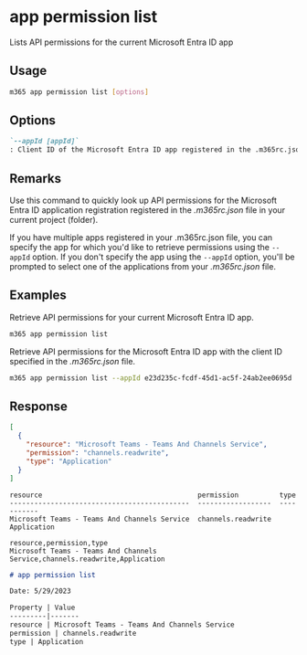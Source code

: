 
# app permission list

Lists API permissions for the current Microsoft Entra ID app

## Usage

```sh
m365 app permission list [options]
```

## Options

```md definition-list
`--appId [appId]`
: Client ID of the Microsoft Entra ID app registered in the .m365rc.json file to retrieve API permissions for.
```

<Global />

## Remarks

Use this command to quickly look up API permissions for the Microsoft Entra ID application registration registered in the _.m365rc.json_ file in your current project (folder).

If you have multiple apps registered in your .m365rc.json file, you can specify the app for which you'd like to retrieve permissions using the `--appId` option. If you don't specify the app using the `--appId` option, you'll be prompted to select one of the applications from your _.m365rc.json_ file.

## Examples

Retrieve API permissions for your current Microsoft Entra ID app.

```sh
m365 app permission list
```

Retrieve API permissions for the Microsoft Entra ID app with the client ID specified in the _.m365rc.json_ file.

```sh
m365 app permission list --appId e23d235c-fcdf-45d1-ac5f-24ab2ee0695d
```

## Response

<Tabs>
  <TabItem value="JSON">

  ```json
  [
    {
      "resource": "Microsoft Teams - Teams And Channels Service",
      "permission": "channels.readwrite",
      "type": "Application"
    }
  ]
  ```

  </TabItem>
  <TabItem value="Text">

  ```text
  resource                                      permission          type
  --------------------------------------------  ------------------  -----------
  Microsoft Teams - Teams And Channels Service  channels.readwrite  Application
  ```

  </TabItem>
  <TabItem value="CSV">

  ```csv
  resource,permission,type
  Microsoft Teams - Teams And Channels Service,channels.readwrite,Application
  ```

  </TabItem>
  <TabItem value="Markdown">

  ```md
  # app permission list

  Date: 5/29/2023

  Property | Value
  ---------|-------
  resource | Microsoft Teams - Teams And Channels Service
  permission | channels.readwrite
  type | Application
  ```

  </TabItem>
</Tabs>

